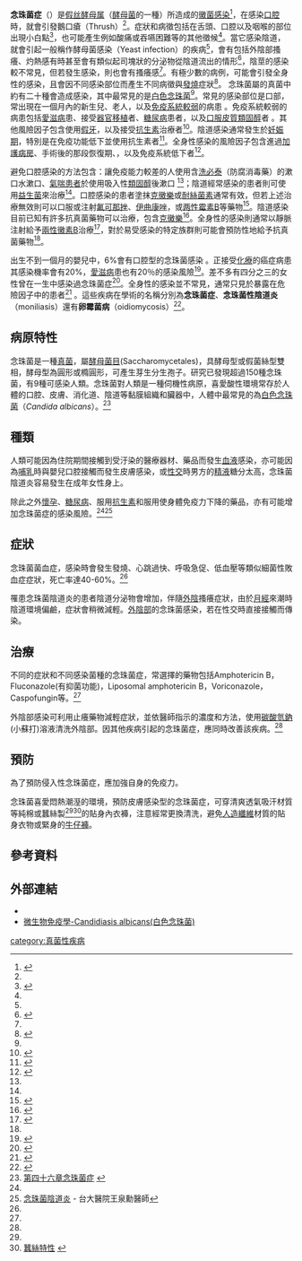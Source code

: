 {{medical}}
{{Infobox medical condition (new)
| name           = 念珠菌症<br/>Candidiasis 
| synonyms       = 念珠菌病，卵黴菌病<ref>http://terms.naer.edu.tw/detail/129777/</ref><ref name="AndrewsII">{{cite book |author1=James, William D. |author2=Berger, Timothy G. |title=Andrews' Diseases of the Skin: clinical Dermatology |url=https://archive.org/details/andrewsdiseasess00mdwi_659 |publisher=Saunders Elsevier|pages=[https://archive.org/details/andrewsdiseasess00mdwi_659/page/308 308]–311|year=2006 |isbn=0-7216-2921-0|display-authors=etal}}</ref>
| image          =  Human tongue infected with oral candidiasis.jpg
| caption        = 口腔念珠菌病 (鹅口疮)
| field          = {{tsl|en|Infectious disease (medical specialty)|感染醫學}}
| symptoms        = 白色斑塊或[[陰道分泌物|陰道分泌物]]、[[癢|癢]]<ref name=CDC2014Can/><ref name=CDC2014OralS/>
| complications   =
| onset           =
| duration        =
| types           = 
| causes          =  ''[[假丝酵母属|Candida]]''([[酵母菌|酵母菌]]的一種)<ref name=CDC2014Can/>
| risks           = [[免疫|免疫]]力被壓抑或免疫功能低下 ([[艾滋病|艾滋病]])、[[糖尿病|糖尿病]]、[[皮質類固醇|皮質類固醇]]、[[抗细菌药|抗细菌药]]<ref name=CDC2014RiskO/>
| diagnosis       =
| differential    =
| prevention      =
| treatment       =
| medication      = [[克催瑪汝|克催瑪汝]], [[耐絲菌素|耐絲菌素]], [[氟康唑|氟康唑]]<ref name=CDC2014Otx/>
| prognosis       =
| frequency       = 新生兒中的 6%（嘴巴）<ref name=Oral2014Stat/> 75% 的女性（陰道）<ref name=CDC2014Epi>{{cite web|title=Genital / vulvovaginal candidiasis (VVC)|url=https://www.cdc.gov/fungal/diseases/candidiasis/genital/index.html|website=cdc.gov|accessdate=28 December 2014|date=February 13, 2014|deadurl=no|archiveurl=https://web.archive.org/web/20141229221412/http://www.cdc.gov/fungal/diseases/candidiasis/genital/index.html|archivedate=29 December 2014}}</ref>
| deaths          = 
}}
{{DiseaseDisorder infobox 
|Name           = 
|Image          = Candida albicans PHIL 3192 lores.jpg 
|Caption        = 凝膠培養基上的白色念珠菌(''Candida albicans'') 
|DiseasesDB     = 1929 
|ICD10          = {{ICD10|B|37||b|35}} 
|ICD9           = {{ICD9|112}} 
|ICDO           = 
|OMIM           = 
|MedlinePlus    = 001511 
|eMedicineSubj  = med 
|eMedicineTopic = 264 
|eMedicine_mult = {{eMedicine2|emerg|76}} {{eMedicine2|ped|312}} {{eMedicine2|derm|67}} 
|MeshID         = D002177
}}

'''念珠菌症'''（{{lang|en|Candidiasis}}）是[[假丝酵母属|假丝酵母属]]（[[酵母菌|酵母菌]]的一種）所造成的[[真菌病|黴菌感染]]<ref name=CDC2014Can>{{cite web|title=Candidiasis|url=http://www.cdc.gov/fungal/diseases/candidiasis/|website=cdc.gov|accessdate=28 December 2014|date=February 13, 2014|archive-date=2014-12-29|archive-url=https://web.archive.org/web/20141229221331/http://www.cdc.gov/fungal/diseases/candidiasis/|dead-url=no}}</ref>，在感染[[口腔|口腔]]時，就會引發鵝口瘡（Thrush）<ref name=CDC2014Can/>。症狀和病徵包括在舌頭、口腔以及咽喉的部位出現小白點<ref name=CDC2014OralS>{{cite web|title=Symptoms of Oral Candidiasis|url=http://www.cdc.gov/fungal/diseases/candidiasis/thrush/symptoms.html|website=cdc.gov|accessdate=28 December 2014|date=February 13, 2014|archive-date=2014-12-29|archive-url=https://web.archive.org/web/20141229221255/http://www.cdc.gov/fungal/diseases/candidiasis/thrush/symptoms.html|dead-url=no}}</ref>，也可能產生例如酸痛或吞嚥困難等的其他徵候<ref name=CDC2014OralS/>。當它感染陰道，就會引起一般稱作酵母菌感染（Yeast infection）的疾病<ref name=CDC2014Can/>，會有包括外陰部搔癢、灼熱感有時甚至會有類似起司塊狀的分泌物從陰道流出的情形<ref>{{cite web|title=Symptoms of Genital / Vulvovaginal Candidiasis|url=http://www.cdc.gov/fungal/diseases/candidiasis/genital/symptoms.html|website=cdc.gov|accessdate=28 December 2014|date=February 13, 2014|archive-date=2014-12-29|archive-url=https://web.archive.org/web/20141229221253/http://www.cdc.gov/fungal/diseases/candidiasis/genital/symptoms.html|dead-url=no}}</ref>，陰莖的感染較不常見，但若發生感染，則也會有搔癢感<ref name=CDC2014OralS/>。有極少數的病例，可能會引發全身性的感染，且會因不同感染部位而產生不同病徵與[[發燒|發燒]]症狀<ref>{{cite web|title=Symptoms of Invasive Candidiasis|url=http://www.cdc.gov/fungal/diseases/candidiasis/invasive/symptoms.html|website=cdc.gov|accessdate=28 December 2014|date=February 13, 2014|archive-date=2014-12-29|archive-url=https://web.archive.org/web/20141229230002/http://www.cdc.gov/fungal/diseases/candidiasis/invasive/symptoms.html|dead-url=no}}</ref>。
<!-- 成因 -->
念珠菌屬的真菌中約有二十種會造成感染，其中最常見的是[[白色念珠菌|白色念珠菌]]<ref name=CDC2014Can/>。常見的感染部位是口部，常出現在一個月內的新生兒、老人，以及[[免疫缺陷|免疫系統較弱]]的病患<!-- <ref name=CDC2014RiskO/> -->。免疫系統較弱的病患包括[[愛滋病|愛滋病]]患、接受[[器官移植|器官移植]]者、[[糖尿病|糖尿病]]患者，以及[[口服|口服]][[皮質類固醇|皮質類固醇]]者<!-- <ref name=CDC2014RiskO> -->。其他風險因子包含使用[[假牙|假牙]]，以及接受[[抗生素|抗生素]]治療者<ref name=CDC2014RiskO>{{cite web|title=Risk & Prevention|url=http://www.cdc.gov/fungal/diseases/candidiasis/thrush/risk-prevention.html|website=cdc.gov|accessdate=28 December 2014|date=February 13, 2014|archive-date=2021-03-15|archive-url=https://web.archive.org/web/20210315151036/https://www.cdc.gov/fungal/diseases/candidiasis/thrush/risk-prevention.html|dead-url=no}}</ref>。陰道感染通常發生於[[懷孕|妊娠期]]，特別是在免疫功能低下並使用抗生素者<ref name=CDC2014VP>{{cite web|title=People at Risk for Genital / Vulvovaginal Candidiasis|url=http://www.cdc.gov/fungal/diseases/candidiasis/genital/risk-prevention.html|website=cdc.gov|accessdate=28 December 2014|date=February 13, 2014|archive-date=2014-12-29|archive-url=https://web.archive.org/web/20141229230132/http://www.cdc.gov/fungal/diseases/candidiasis/genital/risk-prevention.html|dead-url=no}}</ref>。全身性感染的風險因子包含進過[[加護病房|加護病房]]、手術後的那段恢復期、{{le|出生時體重不到標準的嬰兒| low birth weight infant}}，以及免疫系統低下者<ref name=CDC2014IP>{{cite web|title=People at Risk for Invasive Candidiasis|url=http://www.cdc.gov/fungal/diseases/candidiasis/invasive/risk-prevention.html|website=cdc.gov|accessdate=28 December 2014|date=February 13, 2014|archive-date=2014-12-29|archive-url=https://web.archive.org/web/20141229230136/http://www.cdc.gov/fungal/diseases/candidiasis/invasive/risk-prevention.html|dead-url=no}}</ref>。

<!-- 預防及治療 -->
避免口腔感染的方法包含：讓免疫能力較差的人使用含[[洗必泰|洗必泰]]（防腐消毒藥）的漱口水漱口、[[氣喘|氣喘患者]]於使用吸入性[[類固醇|類固醇]]後漱口<!--Efforts to prevent infections of the mouth include the use of [[chlorhexidine|chlorhexidine]] mouth wash in those with poor immune function and washing out the mouth following the use of inhaled steroids.--><ref name=CDC2014Otx/>；陰道經常感染的患者則可使用[[益生菌|益生菌]]來治療<ref name=CDC2014VP/>。口腔感染的患者塗抹[[克黴樂|克黴樂]]或[[耐絲菌素|耐絲菌素]]通常有效，但若上述治療無效則可以口服或注射[[氟可那挫|氟可那挫]]、[[伊曲康唑|伊曲康唑]]，或[[两性霉素B|两性霉素B]]等藥物<ref name=CDC2014Otx>{{cite web|title=Treatment & Outcomes of Oral Candidiasis|url=http://www.cdc.gov/fungal/diseases/candidiasis/thrush/treatment.html|website=cdc.gov|accessdate=28 December 2014|date=February 13, 2014|archive-date=2021-03-15|archive-url=https://web.archive.org/web/20210315155323/https://www.cdc.gov/fungal/diseases/candidiasis/thrush/treatment.html|dead-url=no}}</ref>。陰道感染目前已知有許多抗真菌藥物可以治療，包含[[克黴樂|克黴樂]]<ref>{{cite web|title=Treatment & Outcomes of Genital / Vulvovaginal Candidiasis|url=http://www.cdc.gov/fungal/diseases/candidiasis/genital/treatment.html|website=cdc.gov|accessdate=28 December 2014|date=February 13, 2014|archive-date=2014-12-29|archive-url=https://web.archive.org/web/20141229230134/http://www.cdc.gov/fungal/diseases/candidiasis/genital/treatment.html|dead-url=no}}</ref>。全身性的感染則通常以靜脈注射給予[[兩性黴素B|兩性黴素B]]治療<ref>{{cite web|title=Treatment & Outcomes of Invasive Candidiasis|url=http://www.cdc.gov/fungal/diseases/candidiasis/invasive/treatment.html|website=cdc.gov|accessdate=28 December 2014|date=February 13, 2014|archive-date=2021-03-18|archive-url=https://web.archive.org/web/20210318081821/https://www.cdc.gov/fungal/diseases/candidiasis/invasive/treatment.html|dead-url=no}}</ref>，對於易受感染的特定族群則可能會預防性地給予抗真菌藥物<ref name=CDC2014IP/>。

<!-- 流行病學 -->
出生不到一個月的嬰兒中，6%會有口腔型的念珠菌感染<!-- <ref name=Oral2014Stat/> -->。正接受[[化療|化療]]的癌症病患其感染機率會有20%，[[愛滋病|愛滋病]]患也有20％的感染風險<ref name=Oral2014Stat>{{cite web|title=Oral Candidiasis Statistics|url=http://www.cdc.gov/fungal/diseases/candidiasis/thrush/statistics.html|website=cdc.gov|accessdate=28 December 2014|date=February 13, 2014|archive-date=2014-12-29|archive-url=https://web.archive.org/web/20141229221333/http://www.cdc.gov/fungal/diseases/candidiasis/thrush/statistics.html|dead-url=no}}</ref>。差不多有四分之三的女性曾在一生中感染過念珠菌症<ref>{{cite web|title=Genital / vulvovaginal candidiasis (VVC)|url=http://www.cdc.gov/fungal/diseases/candidiasis/genital/index.html|website=cdc.gov|accessdate=28 December 2014|date=February 13, 2014|archive-date=2014-12-29|archive-url=https://web.archive.org/web/20141229221412/http://www.cdc.gov/fungal/diseases/candidiasis/genital/index.html|dead-url=no}}</ref>。全身性的感染並不常見，通常只見於暴露在危險因子中的患者<ref>{{cite web|title=Invasive Candidiasis Statistics|url=http://www.cdc.gov/fungal/diseases/candidiasis/invasive/statistics.html|website=cdc.gov|accessdate=28 December 2014|date=February 13, 2014|archive-date=2014-12-29|archive-url=https://web.archive.org/web/20141229221416/http://www.cdc.gov/fungal/diseases/candidiasis/invasive/statistics.html|dead-url=no}}</ref> 。這些疾病在學術的名稱分別為'''念珠菌症'''、'''念珠菌性陰道炎'''（moniliasis）還有'''卵霉菌病'''（oidiomycosis）<ref name="Andrews">{{cite book |author=James, William D.; Berger, Timothy G. |title=Andrews' Diseases of the Skin: clinical Dermatology |url=https://archive.org/details/andrewsdiseasess00mdwi_659 |publisher=Saunders Elsevier|pages=[https://archive.org/details/andrewsdiseasess00mdwi_659/page/308 308]–311|year=2006 |isbn=0-7216-2921-0|display-authors=etal}}</ref>。

==病原特性==
念珠菌是一種[[真菌|真菌]]，屬[[酵母菌目|酵母菌目]](Saccharomycetales)，具酵母型或假菌絲型雙相，酵母型為圓形或橢圓形，可產生芽生分生孢子。研究已發現超過150種念珠菌，有9種可感染人類。念珠菌對人類是一種伺機性病原，喜愛酸性環境常存於人體的口腔、皮膚、消化道、陰道等黏膜組織和臟器中，人體中最常見的為[[白色念珠菌|白色念珠菌]]（''Candida albicans''）。<ref name="cdc">[http://web.cdc.gov.tw/public/Attachment/8123017471199.pdf 第四十六章念珠菌症] {{webarchive|url=https://web.archive.org/web/20090507002842/http://web.cdc.gov.tw/public/Attachment/8123017471199.pdf |date=2009-05-07 }}</ref>

==種類==
人類可能因為住院期間接觸到受汙染的醫療器材、藥品而發生[[血液|血液]]感染，亦可能因為[[母乳餵養|哺乳]]時與嬰兒口腔接觸而發生皮膚感染，或[[性交|性交]]時男方的[[精液|精液]]糖分太高，念珠菌陰道炎容易發生在成年女性身上。

除此之外[[懷孕|懷孕]]、[[糖尿病|糖尿病]]、服用[[抗生素|抗生素]]和服用使身體免疫力下降的藥品，亦有可能增加念珠菌症的感染風險。<ref name="cdc"/><ref name="ntu">[http://ntuh.mc.ntu.edu.tw/bh/EDU/%E5%BF%B5%E7%8F%A0%E8%8F%8C%E9%99%B0%E9%81%93%E7%82%8E_%E7%8E%8B%E6%B3%89%E5%8B%B3%E9%86%AB%E5%B8%AB.doc 念珠菌陰道炎]{{dead link|date=2018年2月 |bot=InternetArchiveBot |fix-attempted=yes }} - 台大醫院王泉勳醫師</ref>

==症狀==
念珠菌菌血症，感染時會發生發燒、心跳過快、呼吸急促、低血壓等類似細菌性敗血症症狀，死亡率達40-60%。<ref name="cdc"/>

罹患念珠菌陰道炎的患者陰道分泌物會增加，伴隨[[女陰|外陰]]搔癢症狀，由於[[月經|月經]]來潮時陰道環境偏鹼，症狀會稍微減輕。[[女陰|外陰部]]的念珠菌感染，若在性交時直接接觸而傳染。
==治療==
不同的症狀和不同感染菌種的念珠菌症，常選擇的藥物包括Amphotericin B，Fluconazole(有抑菌功能)，Liposomal amphotericin B，Voriconazole，Caspofungin等。<ref name="cdc"/>

外陰部感染可利用止癢藥物減輕症狀，並依醫師指示的濃度和方法，使用[[碳酸氫鈉|碳酸氫鈉]](小蘇打)溶液清洗外陰部。因其他疾病引起的念珠菌症，應同時改善該疾病。<ref name="ntu"/>

==預防==
為了預防侵入性念珠菌症，應加強自身的免疫力。

念珠菌喜愛悶熱潮溼的環境，預防皮膚感染型的念珠菌症，可穿清爽透氣吸汗材質等純棉或蠶絲製<ref name="ntu"/><ref>[http://www.silk.com.tw/tw/site/silk.php 蠶絲特性] {{webarchive|url=https://web.archive.org/web/20090630034344/http://www.silk.com.tw/tw/site/silk.php |date=2009-06-30 }}</ref>的貼身內衣褲，注意經常更換清洗，避免[[人造纖維|人造纖維]]材質的貼身衣物或緊身的[[牛仔褲|牛仔褲]]。

==參考資料==
{{reflist|2}}

==外部連結==
{{Medical resources

|  DiseasesDB     = 1929
|  ICD10          = {{ICD10|B|37||b|35}}
|  ICD9           = {{ICD9|112}}
|  ICDO           = 
|  OMIM           = 
|  MedlinePlus    = 001511
|  eMedicineSubj  = med
|  eMedicineTopic = 264
|  eMedicine_mult = {{eMedicine2|emerg|76}} {{eMedicine2|ped|312}} {{eMedicine2|derm|67}}
|  MeshID         = D002177
}}
{{Commons category}}
* {{DMOZ|Health/Conditions_and_Diseases/Infectious_Diseases/Fungal/Candida/}}
*[http://smallcollation.blogspot.com/2013/01/candidiasis-albicans.html 微生物免疫學-Candidiasis albicans(白色念珠菌)] {{Wayback|url=http://smallcollation.blogspot.com/2013/01/candidiasis-albicans.html |date=20200920143518 }}

{{真菌病}}

{{Authority control}}
[[category:真菌性疾病|category:真菌性疾病]]